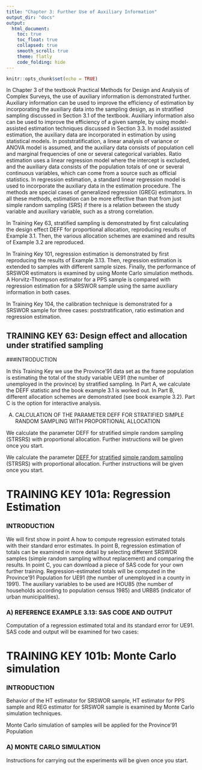 ```yaml
---
title: "Chapter 3: Further Use of Auxiliary Information"
output_dir: "docs"
output: 
  html_document:
    toc: true
    toc_float: true
    collapsed: true
    smooth_scroll: true
    theme: flatly
    code_folding: hide
---
```


```r
knitr::opts_chunk$set(echo = TRUE)
```

In Chapter 3 of the textbook Practical Methods for Design and Analysis of Complex Surveys, the use of auxiliary information is demonstrated further. Auxiliary information can be used to improve the efficiency of estimation by incorporating the auxiliary data into the sampling design, as in stratified sampling discussed in Section 3.1 of the textbook. Auxiliary information also can be used to improve the efficiency of a given sample, by using model-assisted estimation techniques discussed in Section 3.3. In model assisted estimation, the auxiliary data are incorporated in estimation by using statistical models. In poststratification, a linear analysis of variance or ANOVA model is assumed, and the auxiliary data consists of population cell and marginal frequencies of one or several categorical variables. Ratio estimation uses a linear regression model where the intercept is excluded, and the auxiliary data consists of the population totals of one or several continuous variables, which can come from a source such as official statistics. In regression estimation, a standard linear regression model is used to incorporate the auxiliary data in the estimation procedure. The methods are special cases of generalized regression (GREG) estimators. In all these methods, estimation can be more effective than that from just simple random sampling (SRS) if there is a relation between the study variable and auxiliary variable, such as a strong correlation.

In Training Key 63, stratified sampling is demonstrated by first calculating the design effect DEFF for proportional allocation, reproducing results of Example 3.1. Then, the various allocation schemes are examined and results of Example 3.2 are reproduced.

In Training Key 101, regression estimation is demonstrated by first reproducing the results of Example 3.13. Then, regression estimation is extended to samples with different sample sizes. Finally, the performance of SRSWOR estimators is examined by using Monte Carlo simulation methods. A Horvitz-Thompson estimator for a PPS sample is compared with regression estimation for a SRSWOR sample using the same auxiliary information in both cases.

In Training Key 104, the calibration technique is demonstrated for a SRSWOR sample for three cases: poststratification, ratio estimation and regression estimation. 


## TRAINING KEY 63: Design effect and allocation under stratified sampling

###INTRODUCTION

In this Training Key we use the Province'91 data set as the frame population is estimating the total of the study variable UE91 (the number of unemployed in the province) by stratified sampling. In Part A, we calculate the DEFF statistic and the book example 3.1 is worked out. In Part B, different allocation schemes are demonstrated (see book example 3.2). Part C is the option for interactive analysis.


A) CALCULATION OF THE PARAMETER DEFF FOR STRATIFIED SIMPLE RANDOM SAMPLING WITH PROPORTIONAL ALLOCATION

We calculate the parameter DEFF for stratified simple random sampling (STRSRS) with proportional allocation. Further instructions will be given once you start.

We calculate the parameter <a href="// ATKK/home/v/valaste/Documents/STUFF/SURVEY_SAMPLING_SAE/VLISS/kversio/masterwww/VLISS/training/concepts/deff.htm" onclick="return popupa(this,'examplea')"> <u>DEFF </u></a> for <a href="../concepts/str.htm" onclick="return popupa(this,'examplea')"> <u>stratified</u></a> <a href="../concepts/srswor.htm" onclick="return popupa(this,'examplea')"> <u>simple random sampling</u></a> (STRSRS) with proportional allocation. Further instructions will be given once you start.<br />
		

<!---Testi linkityksestä:
#```{r}
#setwd("//ATKK/home/v/valaste/Documents/STUFF/SURVEY_SAMPLING_SAE/VLISS/kversio/masterwww/VLISS/training")
#polku <- "////ATKK/home/v/valaste/Documents/STUFF/SURVEY_SAMPLING_SAE/VLISS/kversio/masterwww/VLISS/training/"
#polku
````-->




# TRAINING KEY 101a: Regression Estimation

###  INTRODUCTION

We will first show in point A how to compute regression estimated totals with their standard error estimates. In point B, regression estimation of totals can be examined in more detail by selecting different SRSWOR samples (simple random sampling without replacement) and comparing the results. In point C, you can download a piece of SAS code for your own further training. Regression-estimated totals will be computed in the Province'91 Population for UE91 (the number of unemployed in a county in 1991). The auxiliary variables to be used are HOU85 (the number of households according to population census 1985) and URB85 (indicator of urban municipalities).


### A) REFERENCE EXAMPLE 3.13: SAS CODE AND OUTPUT

Computation of a regression estimated total and its standard error for UE91. SAS code and output will be examined for two cases:



# TRAINING KEY 101b: Monte Carlo simulation

###  INTRODUCTION

Behavior of the HT estimator for SRSWOR sample, HT estimator for PPS sample and REG estimator for SRSWOR sample is examined by Monte Carlo simulation techniques.

Monte Carlo simulation of samples will be applied for the Province'91 Population


### A) MONTE CARLO SIMULATION

Instructions for carrying out the experiments will be given once you start.